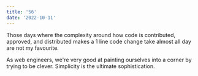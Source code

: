```yaml
---
title: '56'
date: '2022-10-11'
---
```


Those days where the complexity around how code is contributed, approved, and distributed makes a 1 line code change take almost all day are not my favourite.

As web engineers, we're very good at painting ourselves into a corner by trying to be clever. Simplicity is the ultimate sophistication.
